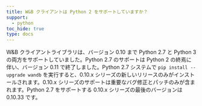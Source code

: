 ```yaml
---
title: W&B クライアントは Python 2 をサポートしていますか？
support:
  - python
toc_hide: true
type: docs
---
```

W&B クライアントライブラリは、バージョン 0.10 まで Python 2.7 と Python 3 の両方をサポートしていました。Python 2.7 のサポートは Python 2 の終焉に伴い、バージョン 0.11 で終了しました。Python 2.7 システムで `pip install --upgrade wandb` を実行すると、0.10.x シリーズの新しいリリースのみがインストールされます。0.10.x シリーズのサポートは重要なバグ修正とパッチのみが含まれます。Python 2.7 をサポートする 0.10.x シリーズの最後のバージョンは 0.10.33 です。